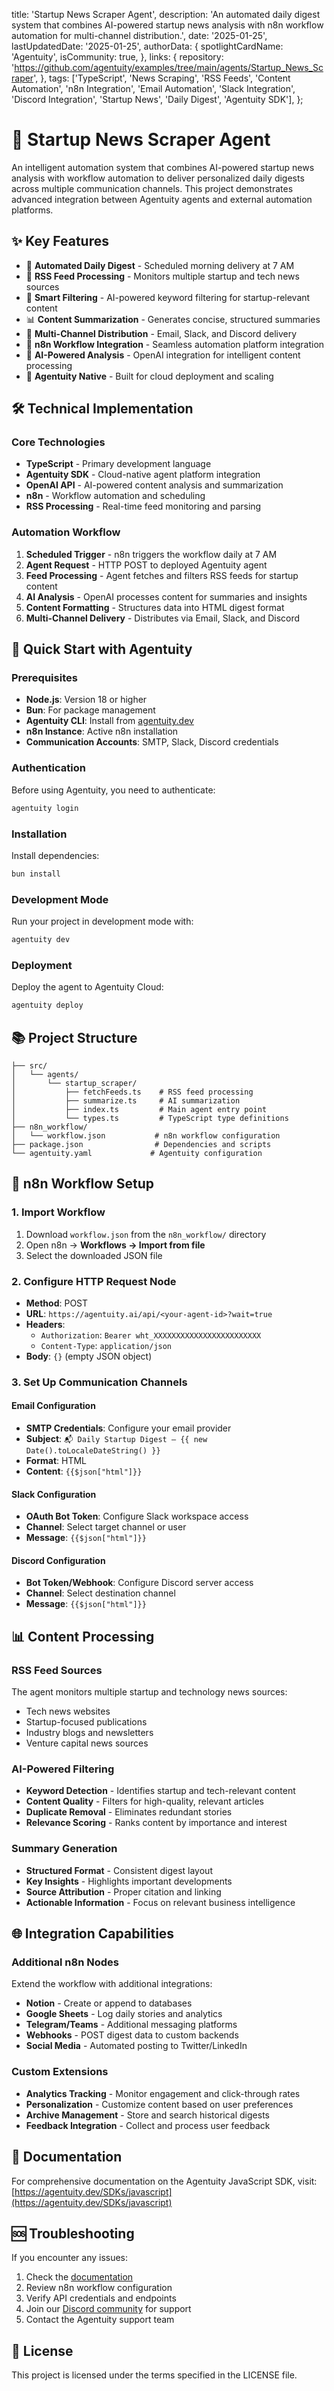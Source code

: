   title: 'Startup News Scraper Agent',
  description: 'An automated daily digest system that combines AI-powered startup news analysis with n8n workflow automation for multi-channel distribution.',
  date: '2025-01-25',
  lastUpdatedDate: '2025-01-25',
  authorData: {
    spotlightCardName: 'Agentuity',
    isCommunity: true,
  },
  links: {
    repository: 'https://github.com/agentuity/examples/tree/main/agents/Startup_News_Scraper',
  },
  tags: ['TypeScript', 'News Scraping', 'RSS Feeds', 'Content Automation', 'n8n Integration', 'Email Automation', 'Slack Integration', 'Discord Integration', 'Startup News', 'Daily Digest', 'Agentuity SDK'],
};

# 📰 Startup News Scraper Agent

An intelligent automation system that combines AI-powered startup news analysis with workflow automation to deliver personalized daily digests across multiple communication channels. This project demonstrates advanced integration between Agentuity agents and external automation platforms.

## ✨ Key Features

- 🌅 **Automated Daily Digest** - Scheduled morning delivery at 7 AM
- 📡 **RSS Feed Processing** - Monitors multiple startup and tech news sources
- 🎯 **Smart Filtering** - AI-powered keyword filtering for startup-relevant content
- 📊 **Content Summarization** - Generates concise, structured summaries
- 📧 **Multi-Channel Distribution** - Email, Slack, and Discord delivery
- 🔄 **n8n Workflow Integration** - Seamless automation platform integration
- 🤖 **AI-Powered Analysis** - OpenAI integration for intelligent content processing
- 🚀 **Agentuity Native** - Built for cloud deployment and scaling

## 🛠️ Technical Implementation

### Core Technologies

- **TypeScript** - Primary development language
- **Agentuity SDK** - Cloud-native agent platform integration
- **OpenAI API** - AI-powered content analysis and summarization
- **n8n** - Workflow automation and scheduling
- **RSS Processing** - Real-time feed monitoring and parsing

### Automation Workflow

1. **Scheduled Trigger** - n8n triggers the workflow daily at 7 AM
2. **Agent Request** - HTTP POST to deployed Agentuity agent
3. **Feed Processing** - Agent fetches and filters RSS feeds for startup content
4. **AI Analysis** - OpenAI processes content for summaries and insights
5. **Content Formatting** - Structures data into HTML digest format
6. **Multi-Channel Delivery** - Distributes via Email, Slack, and Discord

## 🚀 Quick Start with Agentuity

### Prerequisites

- **Node.js**: Version 18 or higher
- **Bun**: For package management
- **Agentuity CLI**: Install from [agentuity.dev](https://agentuity.dev)
- **n8n Instance**: Active n8n installation
- **Communication Accounts**: SMTP, Slack, Discord credentials

### Authentication

Before using Agentuity, you need to authenticate:

```bash
agentuity login
```

### Installation

Install dependencies:

```bash
bun install
```

### Development Mode

Run your project in development mode with:

```bash
agentuity dev
```

### Deployment

Deploy the agent to Agentuity Cloud:

```bash
agentuity deploy
```

## 📚 Project Structure

```
├── src/
│   └── agents/
│       └── startup_scraper/
│           ├── fetchFeeds.ts    # RSS feed processing
│           ├── summarize.ts     # AI summarization
│           ├── index.ts         # Main agent entry point
│           └── types.ts         # TypeScript type definitions
├── n8n_workflow/
│   └── workflow.json           # n8n workflow configuration
├── package.json                # Dependencies and scripts
└── agentuity.yaml             # Agentuity configuration
```

## 🔧 n8n Workflow Setup

### 1. Import Workflow

1. Download `workflow.json` from the `n8n_workflow/` directory
2. Open n8n → **Workflows → Import from file**
3. Select the downloaded JSON file

### 2. Configure HTTP Request Node

- **Method**: POST
- **URL**: `https://agentuity.ai/api/<your-agent-id>?wait=true`
- **Headers**:
  - `Authorization`: `Bearer wht_XXXXXXXXXXXXXXXXXXXXXXXX`
  - `Content-Type`: `application/json`
- **Body**: `{}` (empty JSON object)

### 3. Set Up Communication Channels

#### Email Configuration
- **SMTP Credentials**: Configure your email provider
- **Subject**: `📬 Daily Startup Digest – {{ new Date().toLocaleDateString() }}`
- **Format**: HTML
- **Content**: `{{$json["html"]}}`

#### Slack Configuration
- **OAuth Bot Token**: Configure Slack workspace access
- **Channel**: Select target channel or user
- **Message**: `{{$json["html"]}}`

#### Discord Configuration
- **Bot Token/Webhook**: Configure Discord server access
- **Channel**: Select destination channel
- **Message**: `{{$json["html"]}}`

## 📊 Content Processing

### RSS Feed Sources

The agent monitors multiple startup and technology news sources:
- Tech news websites
- Startup-focused publications
- Industry blogs and newsletters
- Venture capital news sources

### AI-Powered Filtering

- **Keyword Detection** - Identifies startup and tech-relevant content
- **Content Quality** - Filters for high-quality, relevant articles
- **Duplicate Removal** - Eliminates redundant stories
- **Relevance Scoring** - Ranks content by importance and interest

### Summary Generation

- **Structured Format** - Consistent digest layout
- **Key Insights** - Highlights important developments
- **Source Attribution** - Proper citation and linking
- **Actionable Information** - Focus on relevant business intelligence

## 🌐 Integration Capabilities

### Additional n8n Nodes

Extend the workflow with additional integrations:

- **Notion** - Create or append to databases
- **Google Sheets** - Log daily stories and analytics
- **Telegram/Teams** - Additional messaging platforms
- **Webhooks** - POST digest data to custom backends
- **Social Media** - Automated posting to Twitter/LinkedIn

### Custom Extensions

- **Analytics Tracking** - Monitor engagement and click-through rates
- **Personalization** - Customize content based on user preferences
- **Archive Management** - Store and search historical digests
- **Feedback Integration** - Collect and process user feedback

## 📖 Documentation

For comprehensive documentation on the Agentuity JavaScript SDK, visit:
[https://agentuity.dev/SDKs/javascript](https://agentuity.dev/SDKs/javascript)

## 🆘 Troubleshooting

If you encounter any issues:

1. Check the [documentation](https://agentuity.dev/SDKs/javascript)
2. Review n8n workflow configuration
3. Verify API credentials and endpoints
4. Join our [Discord community](https://discord.gg/agentuity) for support
5. Contact the Agentuity support team

## 📝 License

This project is licensed under the terms specified in the LICENSE file.
